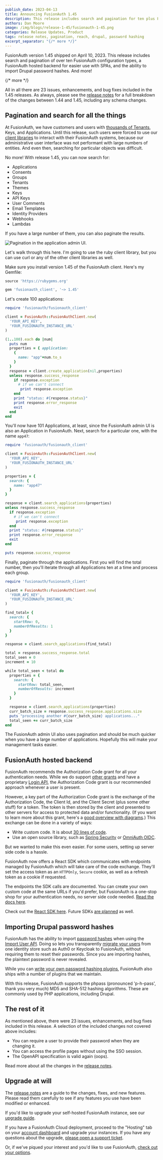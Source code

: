 ```yaml
---
publish_date: 2023-04-13 
title: Announcing FusionAuth 1.45
description: This release includes search and pagination for ten plus FusionAuth configuration types, a FusionAuth hosted backend for easier use with SPAs, and the ability to import Drupal password hashes.
authors: Dan Moore
image: /img/blogs/release-1-45/fusionauth-1-45.png
categories: Release Updates, Product
tags: release notes, pagination, reach, drupal, password hashing
excerpt_separator: "{/* more */}"
---
```


FusionAuth version 1.45 shipped on April 10, 2023. This release includes search and pagination of over ten FusionAuth configuration types, a FusionAuth hosted backend for easier use with SPAs, and the ability to import Drupal password hashes. And more!

{/* more */}

All in all there are 23 issues, enhancements, and bug fixes included in the 1.45 releases. As always, please see the [release notes](/docs/v1/tech/release-notes#version-1-45-0) for a full breakdown of the changes between 1.44 and 1.45, including any schema changes.

## Pagination and search for all the things

At FusionAuth, we have customers and users with [thousands of Tenants](/blog/2021/03/29/seegno-thousands-tenants), Keys, and Applications. Until this release, such users were forced to use our [client libraries](/docs/v1/tech/client-libraries/) to interact with their FusionAuth systems, because our administrative user interface was not performant with large numbers of entities. And even then, searching for particular objects was difficult.

No more! With release 1.45, you can now search for:

* Applications
* Consents
* Groups
* Tenants
* Themes
* Keys
* API Keys
* User Comments
* Email Templates
* Identity Providers
* Webhooks
* Lambdas

If you have a large number of them, you can also paginate the results. 

![Pagination in the application admin UI.](/img/blogs/release-1-45/paginate.png)

Let's walk through this here. I'm going to use the ruby client library, but you can use curl or any of the other client libraries as well.

Make sure you install version 1.45 of the FusionAuth client. Here's my Gemfile:

```ruby
source 'https://rubygems.org'

gem 'fusionauth_client', '~> 1.45'
```

Let's create 100 applications:

```ruby
require 'fusionauth/fusionauth_client'

client = FusionAuth::FusionAuthClient.new(
  'YOUR_API_KEY',
  'YOUR_FUSIONAUTH_INSTANCE_URL'
)

(1..100).each do |num|
  puts num
  properties = { application: 
    {
      name: "app"+num.to_s
    }
  }
  response = client.create_application(nil,properties)
  unless response.success_response
    if response.exception
      # if we can't connect
       print response.exception
    end
    print "status: #{response.status}"
    print response.error_response
    exit
  end
end
```

You'll now have 101 Applications, at least, since the FusionAuth admin UI is also an Application in FusionAuth. Next, search for a particular one, with the name `app47`:

```ruby
require 'fusionauth/fusionauth_client'

client = FusionAuth::FusionAuthClient.new(
  'YOUR_API_KEY',
  'YOUR_FUSIONAUTH_INSTANCE_URL'
)

properties = { 
  search: {
    name: "app47"
  }
}

response = client.search_applications(properties)
unless response.success_response
  if response.exception
    # if we can't connect
     print response.exception
  end
  print "status: #{response.status}"
  print response.error_response
  exit
end

puts response.success_response
```

Finally, paginate through the applications. First you will find the total number, then you'll iterate through all Applications ten at a time and process each group.

```ruby
require 'fusionauth/fusionauth_client'

client = FusionAuth::FusionAuthClient.new(
  'YOUR_API_KEY',
  'YOUR_FUSIONAUTH_INSTANCE_URL'
)

find_total= { 
  search: {
    startRow: 0,
    numberOfResults: 1
  }
}

response = client.search_applications(find_total)

total = response.success_response.total
total_seen = 0
increment = 10

while total_seen < total do
  properties = { 
    search: {
      startRow: total_seen,
      numberOfResults: increment
    }
  }

  response = client.search_applications(properties)
  curr_batch_size = response.success_response.applications.size
  puts "processing another #{curr_batch_size} applications..."
  total_seen += curr_batch_size 
end
```

The FusionAuth admin UI also uses pagination and should be much quicker when you have a large number of applications. Hopefully this will make your management tasks easier.

## FusionAuth hosted backend

FusionAuth recommends the Authorization Code grant for all your authentication needs. While we do support [other grants](/docs/v1/tech/oauth/) and have a proprietary [Login API](/docs/v1/tech/apis/login), the Authorization Code grant is our recommended approach whenever a user is present.

However, a key part of the Authorization Code grant is the exchange of the Authorization Code, the Client Id, and the Client Secret (plus some other stuff) for a token. The token is then stored by the client and presented to other servers for access to protected data and/or functionality. (If you want to learn more about this grant, here's a [good overview with diagrams](/learn/expert-advice/oauth/oauth-token-storage).) This exchange can be done in a variety of ways:

* Write custom code. It is about [30 lines of code](https://github.com/FusionAuth/fusionauth-example-5-minute-guide/blob/master/routes/index.js#L52).
* Use an open source library, such as [Spring Security](https://docs.spring.io/spring-security/reference/servlet/oauth2/client/authorization-grants.html) or [OmniAuth OIDC](https://github.com/omniauth/omniauth_openid_connect).

But we wanted to make this even easier. For some users, setting up server side code is a hassle.

FusionAuth now offers a React SDK which communicates with endpoints managed by FusionAuth which will take care of the code exchange. They'll set the access token as an `HTTPOnly`, `Secure` cookie, as well as a refresh token as a cookie if requested.

The endpoints the SDK calls are documented. You can create your own custom code at the same URLs if you'd prefer, but FusionAuth is a one-stop shop for your authentication needs, no server side code needed. [Read the docs here](/docs/v1/tech/apis/hosted-backend).

Check out the [React SDK here](https://github.com/FusionAuth/fusionauth-react-sdk/). Future SDKs [are planned](https://github.com/FusionAuth/fusionauth-issues/issues/2078) as well.

## Importing Drupal password hashes

FusionAuth has the ability to import [password hashes](/docs/v1/tech/reference/password-hashes) when using the [Import User API](/docs/v1/tech/apis/users#import-users). Doing so lets you transparently [migrate your users](/docs/v1/tech/migration-guide/) from one identity store such as Auth0 or Keycloak to FusionAuth, without requiring them to reset their passwords. Since you are importing hashes, the plaintext password is never revealed.

While you can [write your own password hashing plugins](/docs/v1/tech/plugins/), FusionAuth also ships with a number of plugins that we maintain.

With this release, FusionAuth supports the phpass (pronounced 'p-h-pass', thank you very much) MD5 and SHA-512 hashing algorithms. These are commonly used by PHP applications, including Drupal.

## The rest of it

As mentioned above, there were 23 issues, enhancements, and bug fixes included in this release. A selection of the included changes not covered above includes:

* You can require a user to provide their password when they are changing it.
* You can access the profile pages without using the SSO session.
* The OpenAPI specification is valid again (oops).

Read more about all the changes in the [release notes](/docs/v1/tech/release-notes#version-1-45-0).

## Upgrade at will

The [release notes](/docs/v1/tech/release-notes#version-1-45-0) are a guide to the changes, fixes, and new features. Please read them carefully to see if any features you use have been modified or enhanced.

If you'd like to upgrade your self-hosted FusionAuth instance, see our [upgrade guide](/docs/v1/tech/admin-guide/upgrade). 

If you have a FusionAuth Cloud deployment, proceed to the "Hosting" tab on your <a href="https://account.fusionauth.io/account/deployment/" target="_blank">account dashboard</a> and upgrade your instances. If you have any questions about the upgrade, <a href="https://account.fusionauth.io/account/support/" target="_blank">please open a support ticket</a>.

Or, if we've piqued your interest and you'd like to use FusionAuth, [check out your options](/pricing).

